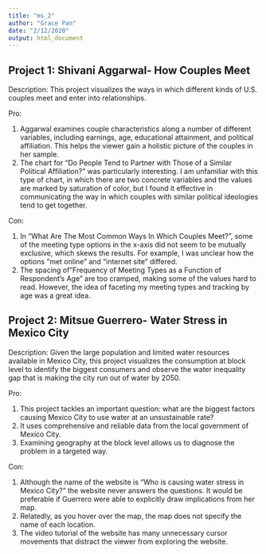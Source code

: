 ```yaml
---
title: "ms_2"
author: "Grace Pan"
date: "2/12/2020"
output: html_document
---
```


## Project 1: Shivani Aggarwal- How Couples Meet

Description: This project visualizes the ways in which different kinds of U.S. couples meet and enter into relationships.

Pro:

1) Aggarwal examines couple characteristics along a number of different variables, including earnings, age, educational attainment, and political affiliation. This helps the viewer gain a holistic picture of the couples in her sample. 
2) The chart for "Do People Tend to Partner with Those of a Similar Political Affiliation?" was particularly interesting. I am unfamiliar with this type of chart, in which there are two concrete variables and the values are marked by saturation of color, but I found it effective in communicating the way in which couples with similar political ideologies tend to get together. 


Con:

1) In "What Are The Most Common Ways In Which Couples Meet?", some of the meeting type options in the x-axis did not seem to be mutually exclusive, which skews the results. For example, I was unclear how the options "met online" and "internet site" differed. 
2) The spacing of"Frequency of Meeting Types as a Function of Respondent's Age" are too cramped, making some of the values hard to read. However, the idea of faceting my meeting types and tracking by age was a great idea. 


## Project 2: Mitsue Guerrero- Water Stress in Mexico City

Description: Given the large population and limited water resources available in Mexico City, this project visualizes the consumption at block level to identify the biggest consumers and observe the water inequality gap that is making the city run out of water by 2050.

Pro:

1) This project tackles an important question: what are the biggest factors causing Mexico City to use water at an unsustainable rate? 
2) It uses comprehensive and reliable data from the local government of Mexico City. 
3) Examining geography at the block level allows us to diagnose the problem in a targeted way. 

Con: 

1) Although the name of the website is "Who is causing water stress in Mexico City?" the website never answers the questions. It would be preferable if Guerrero were able to explicitly draw implications from her map. 
2) Relatedly, as you hover over the map, the map does not specify the name of each location. 
3) The video tutorial of the website has many unnecessary cursor movements that distract the viewer from exploring the website. 
